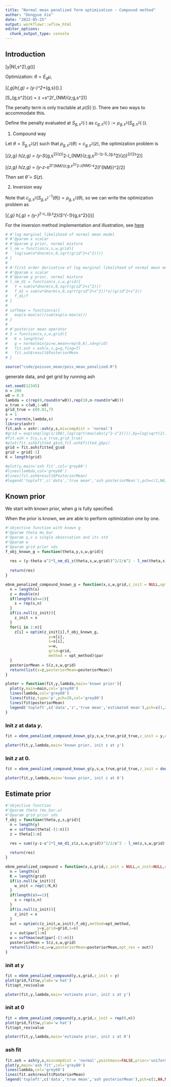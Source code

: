 ```yaml
---
title: "Normal mean penalized form optimization - Compound method"
author: "Dongyue Xie"
date: "2022-05-25"
output: workflowr::wflow_html
editor_options:
  chunk_output_type: console
---
```


## Introduction

\[y|\mu\sim N(\mu,s^2),\mu\sim g(\cdot)\]

Optimization: $\theta = E_q\mu$,

\[\min_{\theta,g}h(\theta,g) = \frac{1}{2s^2}(y-\theta)^2+\rho_{g,s}(\theta).\]


\[S_{g,s^2}(z) = z +s^2l'_{NM}(z;g,s^2)\]


The penalty term is only tractable at $\rho(S(\cdot))$. There are two ways to accommodate this. 

Define the penalty evaluated at $S_{g,s^2}(\cdot)$ as $c_{g,s^2}(\cdot):=\rho_{g,s^2}(S_{g,s^2}(\cdot))$.

1. Compound way


Let $\theta = S_{g,s^2}(z)$ such that $\rho_{g,s^2}(\theta) = c_{g,s^2}(z)$, the optimization problem is 


\[\min_{z,g} \tilde h(z,g) = \frac{1}{2s^2}(y-S_{g,s^2}(z))^2-l_{NM}(z;g,s^2)-(z-S_{g,s^2}(z))^2/(2s^2)\]

\[\min_{z,g} \tilde h(z,g) = \frac{1}{2s^2}(y-z-s^2l'_{NM}(z;g,s^2))^2-l_{NM}-s^2(l'_{NM})^2/2\]


Then set $\hat\theta = S(z)$. 

2. Inversion way


Note that $c_{g,s^2}(S^{-1}_{g,s^2}(\theta)) = \rho_{g,s^2}(\theta)$, so we can write the optimization problem as 

\[\min_{\theta,g}  h(\theta,g) = \frac{1}{2s^2}(y-\theta)^2-c_{g,s^2}(S^{-1}_{g,s^2}(\theta))\]

For the inversion method implementation and illustration, see [here](normal_mean_penalized_optimization_inversion.html)



```r
# #'log marginal likelihood of normal mean model
# #'@param x scalar 
# #'@param g prior, normal mixture
# l_nm = function(x,s,w,grid){
#   log(sum(w*dnorm(x,0,sqrt(grid^2+s^2))))
# }
# 
# #'first order derivative of log marginal likelihood of normal mean model
# #'@param x scalar 
# #'@param g prior, normal mixture
# l_nm_d1 = function(x,s,w,grid){
#   f = sum(w*dnorm(x,0,sqrt(grid^2+s^2)))
#   f_d1 = sum(w*dnorm(x,0,sqrt(grid^2+s^2))*x/(grid^2+s^2))
#   f_d1/f
# }
# 
# softmax = function(a){
#   exp(a-max(a))/sum(exp(a-max(a)))
# }
# 
# #'posterior mean operator
# S = function(x,s,w,grid){
#   K = length(w)
#   g = normalmix(pi=w,mean=rep(0,K),sd=grid)
#   fit.ash = ash(x,s,g=g,fixg=T)
#   fit.ash$result$PosteriorMean
# }

source("code/poisson_mean/pois_mean_penalized.R")
```

generate data, and get grid by running ash

```r
set.seed(12345)
n = 200
w0 = 0.9
lambda = c(rep(0,round(n*w0)),rep(10,n-round(n*w0)))
w_true = c(w0,1-w0)
grid_true = c(0.01,7)
s = 1
y = rnorm(n,lambda,s)
library(ashr)
fit.ash = ashr::ash(y,s,mixcompdist = 'normal')
#grid = exp(seq(log(s/100),log(sqrt(max(abs(y^2-s^2)))),by=log(sqrt(2))))
#fit.ash = S(y,s,w_true,grid_true)
#plot(fit.ash$fitted_g$sd,fit.ash$fitted_g$pi)
grid = fit.ash$fitted_g$sd
grid = grid[-1]
K = length(grid)

#plot(y,main='ash fit',col='grey80')
#lines(lambda,col='grey60')
#lines(fit.ash$result$PosteriorMean)
#legend('topleft',c('data','true mean','ash posteriorMean'),pch=c(1,NA,NA),lty=c(NA,1,1),col=c('grey80','grey60',1))
```

## Known prior

We start with known prior, when $g$ is fully specified.

When the prior is known, we are able to perform optimization one by one.

```r
#'objective function with known g
#'@param theta mu_bar
#'@param y,s a single observation and its std
#'@param w
#'@param grid prior sds
f_obj_known_g = function(theta,y,s,w,grid){
  
  res = (y-theta-s^2*l_nm_d1_z(theta,s,w,grid))^2/2/s^2 - l_nm(theta,s,w,grid) - s^2*(l_nm_d1_z(theta,s,w,grid))^2/2
  
  return(res)
}

ebnm_penalized_compound_known_g = function(x,s,w,grid,z_init = NULL,opt_method = 'L-BFGS-B'){
  n = length(x)
  z = double(n)
  if(length(s)==1){
    s = rep(s,n)
  }
  if(is.null(z_init)){
    z_init = x
  }
  for(i in 1:n){
    z[i] = optim(z_init[i],f_obj_known_g,
                   y=x[i],
                   s=s[i],
                   w=w,
                   grid=grid,
                   method = opt_method)$par
  }
  posteriorMean = S(z,s,w,grid)
  return(list(z=z,posteriorMean=posteriorMean))
}
```

```r
ploter = function(fit,y,lambda,main='known prior'){
  plot(y,main=main,col='grey80')
  lines(lambda,col='grey60')
  lines(fit$z,type='p',pch=20,col='grey80')
  lines(fit$posteriorMean)
  legend('topleft',c('data','z','true mean','estimated mean'),pch=c(1,20,NA,NA),lty=c(NA,NA,1,1),col=c('grey80','grey80','grey60',1))
}
```

### Init $z$ at data $y$.

```r
fit = ebnm_penalized_compound_known_g(y,s,w_true,grid_true,z_init = y,opt_method = 'L-BFGS-B')
```

```r
ploter(fit,y,lambda,main='known prior, init z at y')
```


### Init $z$ at 0.

```r
fit = ebnm_penalized_compound_known_g(y,s,w_true,grid_true,z_init = double(n),opt_method = 'L-BFGS-B')
```

```r
ploter(fit,y,lambda,main='known prior, init z at 0')
```

## Estimate prior

```r
#'objective function
#'@param theta (mu_bar,w)
#'@param grid prior sds
f_obj = function(theta,y,s,grid){
  n = length(y)
  w = softmax(theta[-(1:n)])
  z = theta[1:n]
  
  res = sum((y-z-s^2*l_nm_d1_z(z,s,w,grid))^2/2/s^2 - l_nm(z,s,w,grid) - s^2*(l_nm_d1_z(z,s,w,grid))^2/2)

  return(res)
}

ebnm_penalized_compound = function(x,s,grid,z_init = NULL,w_init=NULL,opt_method = 'L-BFGS-B'){
  n = length(x)
  K = length(grid)
  if(is.null(w_init)){
    w_init = rep(1/K,K)
  }
  if(length(s)==1){
    s = rep(s,n)
  }
  if(is.null(z_init)){
    z_init = x
  }
  out = optim(c(z_init,w_init),f_obj,method=opt_method,
              y=y,grid=grid,s=s)
  z = out$par[1:n]
  w = softmax(out$par[-(1:n)])
  posteriorMean = S(z,s,w,grid)
  return(list(z=z,w=w,posteriorMean=posteriorMean,opt_res = out))
}

```

### init at y

```r
fit = ebnm_penalized_compound(y,s,grid,z_init = y)
plot(grid,fit$w,ylab='w hat')
fit$opt_res$value
```


```r
ploter(fit,y,lambda,main='estimate prior, init z at y')
```

### init at 0

```r
fit = ebnm_penalized_compound(y,s,grid,z_init = rep(0,n))
plot(grid,fit$w,ylab='w hat')
fit$opt_res$value
```

```r
ploter(fit,y,lambda,main='estimate prior, init z at 0')
```

### ash fit

```r
fit.ash = ash(y,s,mixcompdist = 'normal',pointmass=FALSE,prior='uniform',mixsd=grid)
plot(y,main='ash fit',col='grey80')
lines(lambda,col='grey60')
lines(fit.ash$result$PosteriorMean)
legend('topleft',c('data','true mean','ash posteriorMean'),pch=c(1,NA,NA),lty=c(NA,1,1),col=c('grey80','grey60',1))
```




